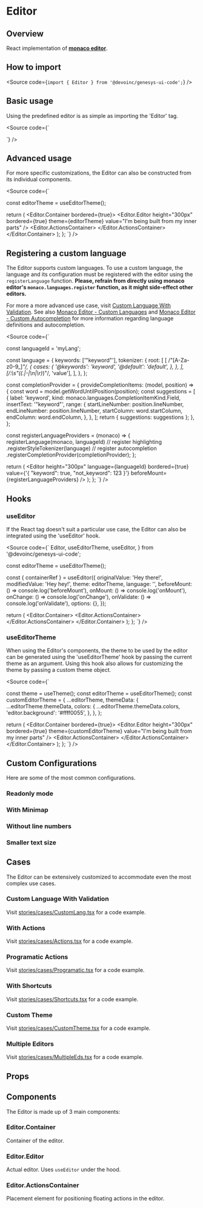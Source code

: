 

<Meta of={Stories} />

# Editor

## Overview

React implementation of
[**monaco editor**](https://microsoft.github.io/monaco-editor/).

<Canvas of={Stories.Base} sourceState="none" />

## How to import

<Source code={`import { Editor } from '@devoinc/genesys-ui-code';`} />

## Basic usage

Using the predefined editor is as simple as importing the 'Editor' tag.

<Source
  code={`

`}
/>

## Advanced usage

For more specific customizations, the Editor can also be constructed from its
individual components.

<Source
  code={`


  const editorTheme = useEditorTheme();

  return (
    <Editor.Container bordered={true}>
      <Editor.Editor
        height="300px"
        bordered={true}
        theme={editorTheme}
        value="I'm being built from my inner parts"
      />
      <Editor.ActionsContainer>
        <IconButton icon="gi-heart_full" />
      </Editor.ActionsContainer>
    </Editor.Container>
  );
};
`} />

## Registering a custom language

The Editor supports custom languages. To use a custom language, the language
and its configuration must be registered with the editor using the
`registerLanguage` function.
**Please, refrain from directly using monaco editor's
`monaco.languages.register` function, as it might side-effect other editors.**

For more a more advanced use case, visit
[Custom Language With Validation](#custom-language-with-validation). See also
[Monaco Editor - Custom Languages](https://microsoft.github.io/monaco-editor/monarch.html)
and
[Monaco Editor - Custom Autocompletion](https://microsoft.github.io/monaco-editor/playground.html#extending-language-services-custom-languages)
for more information regarding language definitions and autocompletion.

<Source
  code={`


const languageId = 'myLang';

const language = {
  keywords: ['"keyword"'],
  tokenizer: {
    root: [
      [
        /"[A-Za-z0-9_]_"/,
        {
          cases: {
            '@keywords': 'keyword',
            '@default': 'default',
          },
        },
      ],
      [/:\\s"((.|-|\\n|\\r)_)"/, 'value'],
    ],
  },
};

const completionProvider = {
  provideCompletionItems: (model, position) => {
    const word = model.getWordUntilPosition(position);
    const suggestions = [
      {
        label: 'keyword',
        kind: monaco.languages.CompletionItemKind.Field,
        insertText: '"keyword"',
        range: {
          startLineNumber: position.lineNumber,
          endLineNumber: position.lineNumber,
          startColumn: word.startColumn,
          endColumn: word.endColumn,
        },
      },
    ];
    return { suggestions: suggestions };
  },
};

  const registerLanguageProviders = (monaco) => {
    registerLanguage(monaco, languageId)
      // register highlighting
      .registerStyleTokenizer(language)
      // register autocompletion
      .registerCompletionProvider(completionProvider);
  };

  return (
    <Editor
      height="300px"
      language={languageId}
      bordered={true}
      value={'{ "keyword": true, "not_keyword": 123 }'}
      beforeMount={registerLanguageProviders}
    />
  );
};
`} />

## Hooks

### useEditor

If the React tag doesn't suit a particular use case, the Editor can also be
integrated using the 'useEditor' hook.

<Source code={`
  Editor,
  useEditorTheme,
  useEditor,
} from '@devoinc/genesys-ui-code';

  const editorTheme = useEditorTheme();

  const { containerRef } = useEditor({
    originalValue: 'Hey there!',
    modifiedValue: 'Hey hey!',
    theme: editorTheme,
    language: '',
    beforeMount: () => console.log('beforeMount'),
    onMount: () => console.log('onMount'),
    onChange: () => console.log('onChange'),
    onValidate: () => console.log('onValidate'),
    options: {},
  });

  return (
    <Editor.Container>
      <Box ref={containerRef} height="100%" />
        <Editor.ActionsContainer>
          <IconButton icon="gi-heart_full" />
        </Editor.ActionsContainer>
      </Box>
    </Editor.Container>
  );
};
`} />

### useEditorTheme

When using the Editor's components, the theme to be used by the editor can be
generated using the 'useEditorTheme' hook by passing the current theme as an
argument.
Using this hook also allows for customizing the theme by passing a custom theme
object.

<Source code={`


  const theme = useTheme();
  const editorTheme = useEditorTheme();
  const customEditorTheme = {
    ...editorTheme,
    themeData: {
      ...editorTheme.themeData,
      colors: {
        ...editorTheme.themeData.colors,
        'editor.background': '#ffff0055',
      },
    },
  };

  return (
    <Editor.Container bordered={true}>
      <Editor.Editor
        height="300px"
        bordered={true}
        theme={customEditorTheme}
        value="I'm being built from my inner parts"
      />
      <Editor.ActionsContainer>
        <IconButton icon="gi-heart_full" />
      </Editor.ActionsContainer>
    </Editor.Container>
  );
};
`} />

## Custom Configurations

Here are some of the most common configurations.

### Readonly mode

<Canvas of={Stories.ReadonlyMode} />

### With Minimap

<Canvas of={Stories.WithMinimap} />

### Without line numbers

<Canvas of={Stories.WithoutLineNumbers} />

### Smaller text size

<Canvas of={Stories.SmallerTextSize} />

## Cases

The Editor can be extensively customized to accommodate even the most complex
use cases.

### Custom Language With Validation

Visit [stories/cases/CustomLang.tsx](https://github.com/DevoInc/genesys-ui/blob/master/packages/code/src/components/Editor/stories/cases/CustomLang.tsx) for a code example.

<Canvas of={Stories.CustomLanguageWithValidation} sourceState="none" />

### With Actions

Visit [stories/cases/Actions.tsx](https://github.com/DevoInc/genesys-ui/blob/master/packages/code/src/components/Editor/stories/cases/Actions.tsx) for a code example.

<Canvas of={Stories.WithActions} sourceState="none" />

### Programatic Actions

Visit [stories/cases/Programatic.tsx](https://github.com/DevoInc/genesys-ui/blob/master/packages/code/src/components/Editor/stories/cases/Programatic.tsx) for a code example.

<Canvas of={Stories.ProgramaticActions} sourceState="none" />

### With Shortcuts

Visit [stories/cases/Shortcuts.tsx](https://github.com/DevoInc/genesys-ui/blob/master/packages/code/src/components/Editor/stories/cases/Shortcuts.tsx) for a code example.

<Canvas of={Stories.WithShortcuts} sourceState="none" />

### Custom Theme

Visit [stories/cases/CustomTheme.tsx](https://github.com/DevoInc/genesys-ui/blob/master/packages/code/src/components/Editor/stories/cases/CustomThemed.tsx) for a code example.

<Canvas of={Stories.CustomTheme} sourceState="none" />

### Multiple Editors

Visit [stories/cases/MultipleEds.tsx](https://github.com/DevoInc/genesys-ui/blob/master/packages/code/src/components/Editor/stories/cases/MultipleEds.tsx) for a code example.

<Canvas of={Stories.MultipleEditors} sourceState="none" />

## Props

<ArgTypes of={Stories} />

## Components

The Editor is made up of 3 main components:

### Editor.Container

Container of the editor.

<ArgTypes of={Editor.Container} />

### Editor.Editor

Actual editor. Uses `useEditor` under the hood.

<ArgTypes of={Editor.Editor} />

### Editor.ActionsContainer

Placement element for positioning floating actions in the editor.

<ArgTypes of={Editor.ActionsContainer} />
